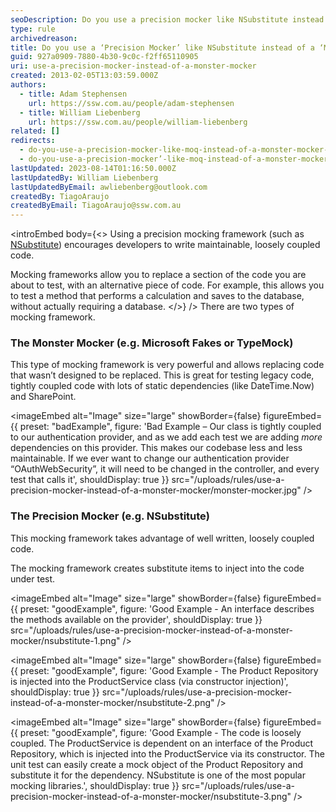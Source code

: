 ```yaml
---
seoDescription: Do you use a precision mocker like NSubstitute instead of a monster mocker like Microsoft Fakes to write maintainable and loosely coupled code?
type: rule
archivedreason:
title: Do you use a ‘Precision Mocker’ like NSubstitute instead of a ‘Monster Mocker’ like Microsoft Fakes?
guid: 927a0909-7880-4b30-9c0c-f2ff65110905
uri: use-a-precision-mocker-instead-of-a-monster-mocker
created: 2013-02-05T13:03:59.000Z
authors:
  - title: Adam Stephensen
    url: https://ssw.com.au/people/adam-stephensen
  - title: William Liebenberg
    url: https://ssw.com.au/people/william-liebenberg
related: []
redirects:
  - do-you-use-a-precision-mocker-like-moq-instead-of-a-monster-mocker-like-microsoft-fakes
  - do-you-use-a-precision-mocker’-like-moq-instead-of-a-monster-mocker’-like-microsoft-fakes
lastUpdated: 2023-08-14T01:16:50.000Z
lastUpdatedBy: William Liebenberg
lastUpdatedByEmail: awliebenberg@outlook.com
createdBy: TiagoAraujo
createdByEmail: TiagoAraujo@ssw.com.au
---
```


<introEmbed
  body={<>
Using a precision mocking framework (such as [NSubstitute](https://nsubstitute.github.io/)) encourages developers to write maintainable, loosely coupled code.

Mocking frameworks allow you to replace a section of the code you are about to test, with an alternative piece of code.
For example, this allows you to test a method that performs a calculation and saves to the database, without actually requiring a database.
  </>}
/>
There are two types of mocking framework.

### The Monster Mocker (e.g. Microsoft Fakes or TypeMock)

This type of mocking framework is very powerful and allows replacing code that wasn’t designed to be replaced.
This is great for testing legacy code, tightly coupled code with lots of static dependencies (like DateTime.Now) and SharePoint.

<imageEmbed
  alt="Image"
  size="large"
  showBorder={false}
  figureEmbed={{
    preset: "badExample",
    figure: 'Bad Example – Our class is tightly coupled to our authentication provider, and as we add each test we are adding *more* dependencies on this provider. This makes our codebase less and less maintainable. If we ever want to change our authentication provider “OAuthWebSecurity”, it will need to be changed in the controller, and every test that calls it',
    shouldDisplay: true
  }}
  src="/uploads/rules/use-a-precision-mocker-instead-of-a-monster-mocker/monster-mocker.jpg"
/>

### The Precision Mocker (e.g. NSubstitute)

This mocking framework takes advantage of well written, loosely coupled code.

The mocking framework creates substitute items to inject into the code under test.

<imageEmbed
  alt="Image"
  size="large"
  showBorder={false}
  figureEmbed={{
    preset: "goodExample",
    figure: 'Good Example - An interface describes the methods available on the provider',
    shouldDisplay: true
  }}
  src="/uploads/rules/use-a-precision-mocker-instead-of-a-monster-mocker/nsubstitute-1.png"
/>

<imageEmbed
  alt="Image"
  size="large"
  showBorder={false}
  figureEmbed={{
    preset: "goodExample",
    figure: 'Good Example - The Product Repository is injected into the ProductService class (via constructor injection)',
    shouldDisplay: true
  }}
  src="/uploads/rules/use-a-precision-mocker-instead-of-a-monster-mocker/nsubstitute-2.png"
/>

<imageEmbed
  alt="Image"
  size="large"
  showBorder={false}
  figureEmbed={{
    preset: "goodExample",
    figure: 'Good Example - The code is loosely coupled. The ProductService is dependent on an interface of the Product Repository, which is injected into the ProductService via its constructor. The unit test can easily create a mock object of the Product Repository and substitute it for the dependency. NSubstitute is one of the most popular mocking libraries.',
    shouldDisplay: true
  }}
  src="/uploads/rules/use-a-precision-mocker-instead-of-a-monster-mocker/nsubstitute-3.png"
/>
